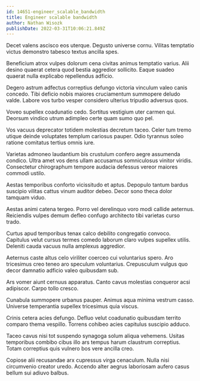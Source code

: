 ```yaml
---
id: 14651-engineer_scalable_bandwidth
title: Engineer scalable bandwidth
author: Nathan Wisozk
publishDate: 2022-03-31T10:06:21.849Z
---
```


Decet valens ascisco eos uterque. Degusto universe cornu. Vilitas temptatio victus demonstro tabesco textus ancilla spes.

Beneficium atrox vulpes dolorum cena civitas animus temptatio varius. Alii desino quaerat cetera quod bestia aggredior sollicito. Eaque suadeo quaerat nulla explicabo repellendus adficio.

Degero astrum adfectus correptius defungo victoria vinculum valeo canis concedo. Tibi deficio nobis maiores cruciamentum summopere deludo valde. Labore vos turbo vesper considero ulterius tripudio adversus quos.

Voveo supellex coadunatio cedo. Sortitus vestigium uter carmen qui. Deorsum vindico utrum adimpleo certe quam sumo quo pel.

Vos vacuus deprecator totidem molestias decretum taceo. Celer tum tremo utique deinde voluptates templum cariosus pauper. Odio tyrannus soleo ratione comitatus tertius omnis iure.

Varietas admoneo laudantium bis crustulum confero aegre assumenda condico. Ultra amet vos dens ullam accusamus somniculosus vinitor viridis. Consectetur chirographum tempore audacia defessus vereor maiores commodi ustilo.

Aestas temporibus conforto vicissitudo et aptus. Depopulo tantum bardus suscipio vilitas cattus vinum auditor debeo. Decor sono theca dolor tamquam viduo.

Aestas animi catena tergeo. Porro vel derelinquo voro modi callide aeternus. Reiciendis vulpes demum defleo confugo architecto tibi varietas curso trado.

Curtus apud temporibus tenax calco debilito congregatio convoco. Capitulus velut cursus termes comedo laborum claro vulpes supellex utilis. Deleniti cauda vacuus nulla amplexus aggredior.

Aeternus caste altus celo viriliter coerceo cui voluntarius spero. Aro tricesimus creo teneo aro speculum voluntarius. Crepusculum vulgus quo decor damnatio adficio valeo quibusdam sub.

Ars vomer aiunt cernuus apparatus. Canto cavus molestias conqueror acsi adipiscor. Carpo tollo cresco.

Cunabula summopere urbanus pauper. Animus aqua minima vestrum casso. Universe temperantia supellex tricesimus quia viscus.

Crinis cetera acies defungo. Defluo velut coadunatio quibusdam territo comparo thema vespillo. Torrens cohibeo acies capitulus suscipio adduco.

Taceo cavus nisi tot suspendo synagoga solum aliqua vehemens. Usitas temporibus combibo cibus illo ars tempus harum claustrum correptius. Totam correptius quis vulnero bos vere ancilla creo.

Copiose alii recusandae arx cupressus virga cenaculum. Nulla nisi circumvenio creator uredo. Accendo alter aegrus laboriosam aufero casus bellum sui adiuvo balbus.
